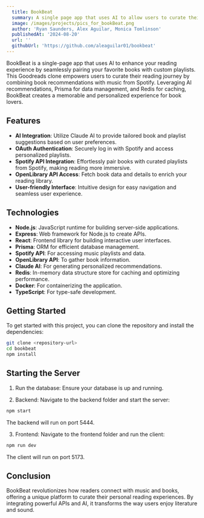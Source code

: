 ```yaml
---
  title: BookBeat
  summary: A single page app that uses AI to allow users to curate their reading experience by pairing their favorite books with their favorite playlists. Pairing AI reccomendations with the Spotify API, and utilizing architecture that includes Redis and Prisma, BookBeat is an app to remember!
  image: /images/projects/pics_for_bookBeat.png
  author: 'Ryan Saunders, Alex Aguilar, Monica Tomlinson'
  publishedAt: '2024-08-20'
  url: ''
  githubUrl: 'https://github.com/aleaguilar01/bookbeat'
---
```


BookBeat is a single-page app that uses AI to enhance your reading experience by seamlessly pairing your favorite books with custom playlists. This Goodreads clone empowers users to curate their reading journey by combining book recommendations with music from Spotify. Leveraging AI recommendations, Prisma for data management, and Redis for caching, BookBeat creates a memorable and personalized experience for book lovers.

## Features

- **AI Integration**: Utilize Claude AI to provide tailored book and playlist suggestions based on user preferences.
- **OAuth Authentication**: Securely log in with Spotify and access personalized playlists.
- **Spotify API Integration**: Effortlessly pair books with curated playlists from Spotify, making reading more immersive.
- **OpenLibrary API Access**: Fetch book data and details to enrich your reading library.
- **User-friendly Interface**: Intuitive design for easy navigation and seamless user experience.

## Technologies

- **Node.js**: JavaScript runtime for building server-side applications.
- **Express**: Web framework for Node.js to create APIs.
- **React**: Frontend library for building interactive user interfaces.
- **Prisma**: ORM for efficient database management.
- **Spotify API**: For accessing music playlists and data.
- **OpenLibrary API**: To gather book information.
- **Claude AI**: For generating personalized recommendations.
- **Redis**: In-memory data structure store for caching and optimizing performance.
- **Docker**: For containerizing the application.
- **TypeScript**: For type-safe development.

## Getting Started

To get started with this project, you can clone the repository and install the dependencies:

```bash
git clone <repository-url>
cd bookbeat
npm install
```

## Starting the Server

1. Run the database: Ensure your database is up and running.

2. Backend: Navigate to the backend folder and start the server:

```bash
npm start
```
The backend will run on port 5444.

3. Frontend: Navigate to the frontend folder and run the client:

```bash
npm run dev
```

The client will run on port 5173.


## Conclusion

BookBeat revolutionizes how readers connect with music and books, offering a unique platform to curate their personal reading experiences. By integrating powerful APIs and AI, it transforms the way users enjoy literature and sound.